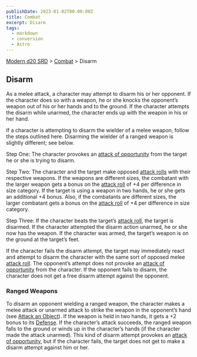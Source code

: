 ```yaml
---
publishDate: 2023-01-02T00:00:00Z
title: Combat
excerpt: Disarm
tags:
  - markdown
  - conversion
  - Astro
---
```


[Modern d20 SRD](/#modernD20) > [Combat](modern-d20-srd-combat-index) > Disarm

## Disarm

As a melee attack, a character may attempt to disarm his or her opponent.
If the character does so with a weapon, he or she knocks the opponent’s weapon
out of his or her hands and to the ground. If the character attempts the disarm
while unarmed, the character ends up with the weapon in his or her hand.

If a character is attempting to disarm the wielder of a melee weapon, follow the steps outlined here. Disarming the wielder of a ranged weapon is slightly different; see below.

Step One: The character provokes an [attack of opportunity](modern-d20-srd-combat-attacks-of-opportunity) from the target he or she is trying to disarm.

Step Two: The character and the target make opposed [attack rolls](modern-d20-srd-combat-attack-roll) with their respective weapons. If the weapons are different sizes, the combatant with the larger weapon gets a bonus on the [attack roll](modern-d20-srd-combat-attack-roll) of +4 per difference in size category. If the target is using a weapon in two hands, he or she gets an additional +4 bonus. Also, if the combatants are different sizes, the larger combatant gets a bonus on the [attack roll](modern-d20-srd-combat-attack-roll) of +4 per difference in size category.

Step Three: If the character beats the target’s [attack roll](modern-d20-srd-combat-attack-roll), the target is disarmed. If the character attempted the disarm action unarmed, he or she now has the weapon. If the character was armed, the target’s weapon is on the ground at the target’s feet.

If the character fails the disarm attempt, the target may immediately react and attempt to disarm the character with the same sort of opposed melee [attack roll](modern-d20-srd-combat-attack-roll). The opponent’s attempt does not provoke an [attack of opportunity](modern-d20-srd-combat-attacks-of-opportunity) from the character. If the opponent fails to disarm, the character does not get a free disarm attempt against the opponent.

### Ranged Weapons

To disarm an opponent wielding a ranged weapon, the character makes a melee attack or unarmed attack to strike the weapon in the opponent’s hand (see [Attack an Object](modern-d20-srd-combat-attack-an-object)). If the weapon is held in two hands, it gets a +2 bonus to its [Defense](modern-d20-srd-combat-defense). If the character’s attack succeeds, the ranged weapon falls to the ground or winds up in the character’s hands (if the character made the attack unarmed). This kind of disarm attempt provokes an [attack of opportunity](modern-d20-srd-combat-attacks-of-opportunity), but if the character fails, the target does not get to make a disarm attempt against him or her.
